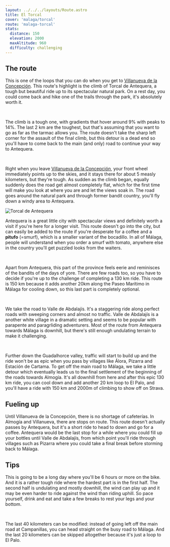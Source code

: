 ```yaml
---
layout: ../../../layouts/Route.astro
title: El Torcal
cover: 'malaga/torcal'
route: 'malaga-torcal'
stats:
  distance: 150
  elevation: 2000
  maxAltitude: 960
  difficulty: challenging
---
```


## The route

This is one of the loops that you can do when you get to [Villanueva de la Concepción](/destinations/malaga/almogia).
This route's highlight is the climb of Torcal de Antequera, a tough but beautiful ride up to its spectacular natural park. 
On a rest day, you could come back and hike one of the trails through the park, it's absolutely worth it.

&nbsp;

The climb is a tough one, with gradients that hover around 9% with peaks to 14%. 
The last 2 km are the toughest, but that's assuming that you want to go as far as the tarmac allows you.
The route doesn't take the sharp left corner for the assault of the final climb, but this detour is a dead end so you'll have to come back to the main (and only) road to continue your way to Antequera.

&nbsp;

Right when you leave [Villanueva de la Concepción](/destinations/malaga/almogia), your front wheel immediately points up to the skies, and it stays there for about 5 measly kilometers, but they're tough.
As sudden as the climb began, equally suddenly does the road get almost completely flat, which for the first time will make you look at where you are and let the views soak in.
The road goes around the natural park and through former bandit country, you'll fly down a windy area to Antequera.

<img
  src="/routes/torcal/climb.png"
  alt="Torcal de Antequera"
  class="mt-4 mb-8"
  height={200}
  width={750}
/>

Antequera is a great little city with spectacular views and definitely worth a visit if you're here for a longer visit.
This route doesn't go into the city, but can easily be added to the route if you're desperate for a coffee and a **pitufo** (=smurf), which is a smaller variant of the bocadillo.
In all of Málaga, people will understand when you order a smurf with tomato, anywhere else in the country you'll get puzzled looks from the waiters.

&nbsp;

Apart from Antequera, this part of the province feels eerie and reminisces of the bandits of the days of yore.
There are few roads too, so you have to decide if you're up to the challenge of completing a 130 km ride. This route is 150 km because it adds another 20km along the Paseo Marítimo in Málaga for cooling down, so this last part is completely optional.

&nbsp;

We take the road to Valle de Abdalajís. It's a staggering ride along perfect roads with sweeping corners and almost no traffic.
Valle de Abdalajís is a another white village in a dramatic setting and seems to be popular with parapente and paragrliding adventurers.
Most of the route from Antequera towards Málaga is downhill, but there's still enough undulating terrain to make it challenging.

&nbsp;

Further down the Guadalhorce valley, traffic will start to build up and the ride won't be as epic when you pass by villages like Álora, Pizarra and Estación de Cartama.
To get off the main road to Málaga, we take a little detour which eventually leads us to the final settlement of the beginning of the roads towards Almogía.
It's all downhill from here and after this epic 130 km ride, you can cool down and add another 20 km loop to El Palo, and you'll have a ride with 150 km and 2000m of climbing to show off on Strava.

## Fueling up

Until Villanueva de la Concepción, there is no shortage of cafeterías. In Almogía and Villanueva, there are stops on route.
This route doesn't actually passes by Antequera, but it's a short ride to head to down and go for a coffee. 
Antequera would be the last stop for a while where you could fill up your bottles until Valle de Abdalajís, from which point you'll ride through villages such as Pizarra where you could take a final break before storming back to Málaga.

## Tips

This is going to be a long day where you'll be 6 hours or more on the bike.
And it is a rather tough ride where the hardest part is in the first half.
The second half is undulating and mostly downhill, the wind can play up and it may be even harder to ride against the wind than riding uphill.
So pace yourself, drink and eat and take a few breaks to rest your legs and your bottom.

&nbsp;

The last 40 kilometers can be modified: instead of going left off the main road at Campanillas, you can head straight on the busy road to Málaga.
And the last 20 kilometers can be skipped altogether because it's just a loop to El Palo.